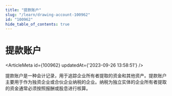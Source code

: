 ```yaml
---
title: "提款账户"
slug: "/learn/drawing-account-100962"
id: "100962"
hide_table_of_contents: true
---
```



# 提款账户

<ArticleMeta id={100962} updatedAt={'2023-09-26 13:58:51'} />
<div className='border-solid border-b border-t-0 my-4 border-[var(--ifm-color-gray-300)]' />

提款账户是一种会计记录，用于追踪企业所有者提取的资金和其他资产。提款账户主要用于作为独资企业或合伙企业纳税的企业。纳税为独立实体的企业所有者提取的资金通常必须按照报酬或股息进行核算。
